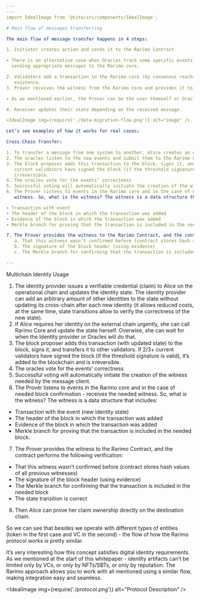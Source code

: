 ```yaml
---
---
import IdealImage from '@site/src/components/IdealImage';

# Main flow of messages transferring

The main flow of message transfer happens in 4 steps:

1. Initiator creates action and sends it to the Rarimo Contract

- There is an alternative case when Oracles track some specific events on defined contracts and react on them,
  sending appropriate messages to the Rarimo core.

2. Validators add a transaction to the Rarimo core (by consensus reaching) and generate a time-stamped witness of its
   existence.
3. Prover receives the witness from the Rarimo core and provides it to the Rarimo Contract on the destination chain.

- As we mentioned earlier, the Prover can be the user themself or Oracles if their work is paid in this case.

4. Receiver updates their state depending on the received message.

<IdealImage img={require('./data-migration-flow.png')} alt="image" />

Let’s see examples of how it works for real cases:

Cross-Chain Transfer:

1. To transfer a message from one system to another, Alice creates an event in the **_Rarimo contract_**.
2. The oracles listen to the new events and submit them to the Rarimo Core
3. The block proposer adds this transaction to the block, signs it, and transfers it to other validators. If 2/3+
   current validators have signed the block (if the threshold signature is valid), it’s added to the blockchain
   irreversible.
4. The oracles vote for the events’ correctness
5. Successful voting will automatically initiate the creation of the witness needed by the message client
6. The Prover listens to events in the Rarimo core and in the case of needed block confirmation - receives the needed
   witness. So, what is the witness? The witness is a data structure that includes:

- Transaction with event
- The header of the block in which the transaction was added
- Evidence of the block in which the transaction was added
- Merkle branch for proving that the transaction is included in the needed block.

7. The Prover provides the witness to the Rarimo Contract, and the contract performs the following verification:
   a. That this witness wasn’t confirmed before (contract stores hash values of all previous witnesses)
   b. The signature of the block header (using evidence)
   c. The Merkle branch for confirming that the transaction is included in the needed block

---
```


Multichain Identity Usage

1. The identity provider issues a verifiable credential (claim) to Alice on the operational chain and updates the
   identity state. The identity provider can add an arbitrary amount of other identities to the state without updating its
   cross-chain after each new identity (it allows reduced costs, at the same time, state transitions allow to verify the
   correctness of the new state).
2. If Alice requires her identity on the external chain urgently, she can call Rarimo Core and update the state herself.
   Overwise, she can wait for when the Identity provider or Oracles will do that.
3. The block proposer adds this transaction (with updated state) to the block, signs it, and transfers it to other
   validators. If 2/3+ current validators have signed the block (if the threshold signature is valid), it’s added to the
   blockchain and is irreversible.
4. The oracles vote for the events’ correctness
5. Successful voting will automatically initiate the creation of the witness needed by the message client.
6. The Prover listens to events in the Rarimo core and in the case of needed block confirmation - receives the needed
   witness. So, what is the witness? The witness is a data structure that includes:

- Transaction with the event (new identity state)
- The header of the block in which the transaction was added
- Evidence of the block in which the transaction was added
- Merkle branch for proving that the transaction is included in the needed block.

7. The Prover provides the witness to the Rarimo Contract, and the contract performs the following verification:

- That this witness wasn’t confirmed before (contract stores hash values of all previous witnesses)
- The signature of the block header (using evidence)
- The Merkle branch for confirming that the transaction is included in the needed block
- The state transition is correct

8. Then Alice can prove her claim ownership directly on the destination chain.

So we can see that besides we operate with different types of entities (token in the first case and VC in the second) -
the flow of how the Rarimo protocol works is pretty similar.

It’s very interesting how this concept satisfies digital identity requirements. As we mentioned at the start of this
whitepaper - identity artifacts can’t be limited only by VCs, or only by NFTs/SBTs, or only by reputation. The Rarimo
approach allows you to work with all mentioned using a similar flow, making integration easy and seamless.

<IdealImage img={require('./protocol.png')} alt="Protocol Description" />
